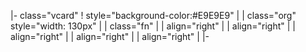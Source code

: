 <!-- Election candidates and results template
     See Template_talk:Election box for details of how to use this template
     -->
|- class="vcard"
! style="background-color:#E9E9E9" |
| class="org" style="width: 130px" | {{{政黨}}}
| class="fn" | {{{候選人}}}
| align="right" | {{{票數}}}
| align="right" | {{{百分比}}}
| align="right" | {{{增減}}}
| align="right" | {{{經歷}}}
| align="right" | {{{當選}}}
|-<noinclude>
{{documentation}}
</noinclude>